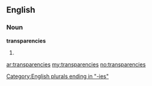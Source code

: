 ==English==

===Noun===
'''transparencies'''

# {{plural of|[[transparency]]}}

[[Category:English plurals ending in "-ies"]]

[[ar:transparencies]]
[[my:transparencies]]
[[no:transparencies]]
